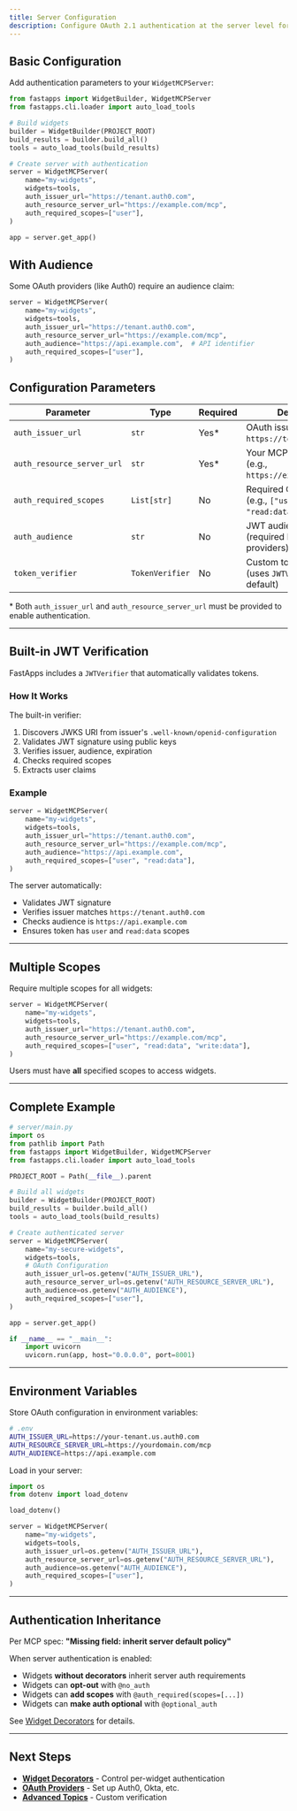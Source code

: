 ```yaml
---
title: Server Configuration
description: Configure OAuth 2.1 authentication at the server level for FastApps widgets.
---
```


## Basic Configuration

Add authentication parameters to your `WidgetMCPServer`:

```python
from fastapps import WidgetBuilder, WidgetMCPServer
from fastapps.cli.loader import auto_load_tools

# Build widgets
builder = WidgetBuilder(PROJECT_ROOT)
build_results = builder.build_all()
tools = auto_load_tools(build_results)

# Create server with authentication
server = WidgetMCPServer(
    name="my-widgets",
    widgets=tools,
    auth_issuer_url="https://tenant.auth0.com",
    auth_resource_server_url="https://example.com/mcp",
    auth_required_scopes=["user"],
)

app = server.get_app()
```

## With Audience

Some OAuth providers (like Auth0) require an audience claim:

```python
server = WidgetMCPServer(
    name="my-widgets",
    widgets=tools,
    auth_issuer_url="https://tenant.auth0.com",
    auth_resource_server_url="https://example.com/mcp",
    auth_audience="https://api.example.com",  # API identifier
    auth_required_scopes=["user"],
)
```

## Configuration Parameters

| Parameter | Type | Required | Description |
|-----------|------|----------|-------------|
| `auth_issuer_url` | `str` | Yes* | OAuth issuer URL (e.g., `https://tenant.auth0.com`) |
| `auth_resource_server_url` | `str` | Yes* | Your MCP server URL (e.g., `https://example.com/mcp`) |
| `auth_required_scopes` | `List[str]` | No | Required OAuth scopes (e.g., `["user", "read:data"]`) |
| `auth_audience` | `str` | No | JWT audience claim (required by some providers) |
| `token_verifier` | `TokenVerifier` | No | Custom token verifier (uses `JWTVerifier` by default) |

\* Both `auth_issuer_url` and `auth_resource_server_url` must be provided to enable authentication.

---

## Built-in JWT Verification

FastApps includes a `JWTVerifier` that automatically validates tokens.

### How It Works

The built-in verifier:
1. Discovers JWKS URI from issuer's `.well-known/openid-configuration`
2. Validates JWT signature using public keys
3. Verifies issuer, audience, expiration
4. Checks required scopes
5. Extracts user claims

### Example

```python
server = WidgetMCPServer(
    name="my-widgets",
    widgets=tools,
    auth_issuer_url="https://tenant.auth0.com",
    auth_resource_server_url="https://example.com/mcp",
    auth_audience="https://api.example.com",
    auth_required_scopes=["user", "read:data"],
)
```

The server automatically:
- Validates JWT signature
- Verifies issuer matches `https://tenant.auth0.com`
- Checks audience is `https://api.example.com`
- Ensures token has `user` and `read:data` scopes

---

## Multiple Scopes

Require multiple scopes for all widgets:

```python
server = WidgetMCPServer(
    name="my-widgets",
    widgets=tools,
    auth_issuer_url="https://tenant.auth0.com",
    auth_resource_server_url="https://example.com/mcp",
    auth_required_scopes=["user", "read:data", "write:data"],
)
```

Users must have **all** specified scopes to access widgets.

---

## Complete Example

```python
# server/main.py
import os
from pathlib import Path
from fastapps import WidgetBuilder, WidgetMCPServer
from fastapps.cli.loader import auto_load_tools

PROJECT_ROOT = Path(__file__).parent

# Build all widgets
builder = WidgetBuilder(PROJECT_ROOT)
build_results = builder.build_all()
tools = auto_load_tools(build_results)

# Create authenticated server
server = WidgetMCPServer(
    name="my-secure-widgets",
    widgets=tools,
    # OAuth Configuration
    auth_issuer_url=os.getenv("AUTH_ISSUER_URL"),
    auth_resource_server_url=os.getenv("AUTH_RESOURCE_SERVER_URL"),
    auth_audience=os.getenv("AUTH_AUDIENCE"),
    auth_required_scopes=["user"],
)

app = server.get_app()

if __name__ == "__main__":
    import uvicorn
    uvicorn.run(app, host="0.0.0.0", port=8001)
```

---

## Environment Variables

Store OAuth configuration in environment variables:

```bash
# .env
AUTH_ISSUER_URL=https://your-tenant.us.auth0.com
AUTH_RESOURCE_SERVER_URL=https://yourdomain.com/mcp
AUTH_AUDIENCE=https://api.example.com
```

Load in your server:

```python
import os
from dotenv import load_dotenv

load_dotenv()

server = WidgetMCPServer(
    name="my-widgets",
    widgets=tools,
    auth_issuer_url=os.getenv("AUTH_ISSUER_URL"),
    auth_resource_server_url=os.getenv("AUTH_RESOURCE_SERVER_URL"),
    auth_audience=os.getenv("AUTH_AUDIENCE"),
    auth_required_scopes=["user"],
)
```

---

## Authentication Inheritance

Per MCP spec: **"Missing field: inherit server default policy"**

When server authentication is enabled:
- Widgets **without decorators** inherit server auth requirements
- Widgets can **opt-out** with `@no_auth`
- Widgets can **add scopes** with `@auth_required(scopes=[...])`
- Widgets can **make auth optional** with `@optional_auth`

See [Widget Decorators](/docs/auth/decorators) for details.

---

## Next Steps

- [**Widget Decorators**](/docs/auth/decorators) - Control per-widget authentication
- [**OAuth Providers**](/docs/auth/providers) - Set up Auth0, Okta, etc.
- [**Advanced Topics**](/docs/auth/advanced) - Custom verification


